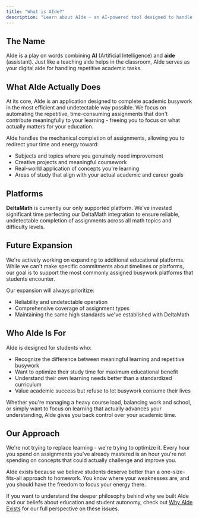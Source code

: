 ```yaml
---
title: "What is AIde?"
description: "Learn about AIde - an AI-powered tool designed to handle academic busywork efficiently and discretely"
---
```


## The Name

AIde is a play on words combining **AI** (Artificial Intelligence) and **aide** (assistant). Just like a teaching aide helps in the classroom, AIde serves as your digital aide for handling repetitive academic tasks.

## What AIde Actually Does

At its core, AIde is an application designed to complete academic busywork in the most efficient and undetectable way possible. We focus on automating the repetitive, time-consuming assignments that don't contribute meaningfully to your learning - freeing you to focus on what actually matters for your education.

AIde handles the mechanical completion of assignments, allowing you to redirect your time and energy toward:
- Subjects and topics where you genuinely need improvement
- Creative projects and meaningful coursework  
- Real-world application of concepts you're learning
- Areas of study that align with your actual academic and career goals

## Platforms

**DeltaMath** is currently our only supported platform. We've invested significant time perfecting our DeltaMath integration to ensure reliable, undetectable completion of assignments across all math topics and difficulty levels.

## Future Expansion

We're actively working on expanding to additional educational platforms. While we can't make specific commitments about timelines or platforms, our goal is to support the most commonly assigned busywork platforms that students encounter.

Our expansion will always prioritize:
- Reliability and undetectable operation
- Comprehensive coverage of assignment types
- Maintaining the same high standards we've established with DeltaMath

## Who AIde Is For

AIde is designed for students who:
- Recognize the difference between meaningful learning and repetitive busywork
- Want to optimize their study time for maximum educational benefit
- Understand their own learning needs better than a standardized curriculum
- Value academic success but refuse to let busywork consume their lives

Whether you're managing a heavy course load, balancing work and school, or simply want to focus on learning that actually advances your understanding, AIde gives you back control over your academic time.

## Our Approach

We're not trying to replace learning - we're trying to optimize it. Every hour you spend on assignments you've already mastered is an hour you're not spending on concepts that could actually challenge and improve you.

AIde exists because we believe students deserve better than a one-size-fits-all approach to homework. You know where your weaknesses are, and you should have the freedom to focus your energy there.

If you want to understand the deeper philosophy behind why we built AIde and our beliefs about education and student autonomy, check out [Why AIde Exists](/why-aide-exists) for our full perspective on these issues.